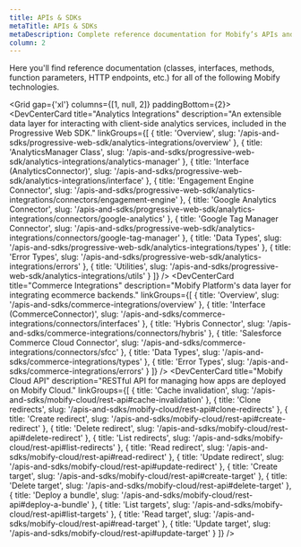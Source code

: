```yaml
---
title: APIs & SDKs
metaTitle: APIs & SDKs
metaDescription: Complete reference documentation for Mobify’s APIs and SDKs, including Analytics Integrations, Commerce Integrations, our React Component Library, the Mobify Cloud API, and the Progressive Web SDK.
column: 2
---
```



Here you'll find reference documentation (classes, interfaces, methods, function parameters, HTTP endpoints, etc.) for all of the following Mobify technologies.

<Grid gap={'xl'} columns={[1, null, 2]} paddingBottom={2}>
    <DevCenterCard
        title="Progressive Web SDK Overview"
        description="Learn more about what's included in Mobify's core SDK."
        cardLink="/apis-and-sdks/progressive-web-sdk/"
    />
    <DevCenterCard
        title="Component Library"
        description="Over 70 React components optimized for ecommerce and accessibility, included in the Progressive Web SDK."
        cardLink="/apis-and-sdks/component-library/"
    />
    <DevCenterCard
        title="Analytics Integrations"
        description="An extensible data layer for interacting with client-side analytics services, included in the Progressive Web SDK."
        linkGroups={[
            {
                title: 'Overview',
                slug:
                    '/apis-and-sdks/progressive-web-sdk/analytics-integrations/overview'
            },
            {
                title: 'AnalyticsManager Class',
                slug:
                    '/apis-and-sdks/progressive-web-sdk/analytics-integrations/analytics-manager'
            },
            {
                title: 'Interface (AnalyticsConnector)',
                slug:
                    '/apis-and-sdks/progressive-web-sdk/analytics-integrations/interface'
            },
            {
                title: 'Engagement Engine Connector',
                slug:
                    '/apis-and-sdks/progressive-web-sdk/analytics-integrations/connectors/engagement-engine'
            },
            {
                title: 'Google Analytics Connector',
                slug:
                    '/apis-and-sdks/progressive-web-sdk/analytics-integrations/connectors/google-analytics'
            },
            {
                title: 'Google Tag Manager Connector',
                slug:
                    '/apis-and-sdks/progressive-web-sdk/analytics-integrations/connectors/google-tag-manager'
            },
            {
                title: 'Data Types',
                slug: '/apis-and-sdks/progressive-web-sdk/analytics-integrations/types'
            },
            {
                title: 'Error Types',
                slug: '/apis-and-sdks/progressive-web-sdk/analytics-integrations/errors'
            },
            {
                title: 'Utilities',
                slug: '/apis-and-sdks/progressive-web-sdk/analytics-integrations/utils'
            }
        ]}
    />
    <DevCenterCard
        title="Commerce Integrations"
        description="Mobify Platform's data layer for integrating ecommerce backends."
        linkGroups={[
            {
                title: 'Overview',
                slug: '/apis-and-sdks/commerce-integrations/overview'
            },
            {
                title: 'Interface (CommerceConnector)',
                slug: '/apis-and-sdks/commerce-integrations/connectors/interfaces'
            },
            {
                title: 'Hybris Connector',
                slug: '/apis-and-sdks/commerce-integrations/connectors/hybris'
            },
            {
                title: 'Salesforce Commerce Cloud Connector',
                slug: '/apis-and-sdks/commerce-integrations/connectors/sfcc'
            },
            {
                title: 'Data Types',
                slug: '/apis-and-sdks/commerce-integrations/types'
            },
            {
                title: 'Error Types',
                slug: '/apis-and-sdks/commerce-integrations/errors'
            }
        ]}
    />
    <DevCenterCard
        title="Mobify Cloud API"
        description="RESTful API for managing how apps are deployed on Mobify Cloud."
        linkGroups={[
            {
                title: 'Cache invalidation',
                slug: '/apis-and-sdks/mobify-cloud/rest-api#cache-invalidation'
            },
            {
                title: 'Clone redirects',
                slug: '/apis-and-sdks/mobify-cloud/rest-api#clone-redirects'
            },
            {
                title: 'Create redirect',
                slug: '/apis-and-sdks/mobify-cloud/rest-api#create-redirect'
            },
            {
                title: 'Delete redirect',
                slug: '/apis-and-sdks/mobify-cloud/rest-api#delete-redirect'
            },
            {
                title: 'List redirects',
                slug: '/apis-and-sdks/mobify-cloud/rest-api#list-redirects'
            },
            {
                title: 'Read redirect',
                slug: '/apis-and-sdks/mobify-cloud/rest-api#read-redirect'
            },
            {
                title: 'Update redirect',
                slug: '/apis-and-sdks/mobify-cloud/rest-api#update-redirect'
            },
            {
                title: 'Create target',
                slug: '/apis-and-sdks/mobify-cloud/rest-api#create-target'
            },
            {
                title: 'Delete target',
                slug: '/apis-and-sdks/mobify-cloud/rest-api#delete-target'
            },
            {
                title: 'Deploy a bundle',
                slug: '/apis-and-sdks/mobify-cloud/rest-api#deploy-a-bundle'
            },
            {
                title: 'List targets',
                slug: '/apis-and-sdks/mobify-cloud/rest-api#list-targets'
            },
            {
                title: 'Read target',
                slug: '/apis-and-sdks/mobify-cloud/rest-api#read-target'
            },
            {
                title: 'Update target',
                slug: '/apis-and-sdks/mobify-cloud/rest-api#update-target'
            }
        ]}
    />
</Grid>
